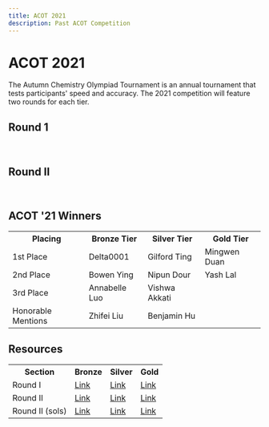 ```yaml
---
title: ACOT 2021
description: Past ACOT Competition
---
```


# ACOT 2021
The Autumn Chemistry Olympiad Tournament is an annual tournament that tests participants' speed and accuracy.
The 2021 competition will feature two rounds for each tier.

## Round 1
<img src="https://imgur.com/r1PzjTC.png" alt=""/>
<img src="https://imgur.com/0b3jaG0.png" alt=""/>
<img src="https://imgur.com/dcvzD7z.png" alt=""/>


## Round II
<img src="https://imgur.com/50ywWri.png" alt=""/>
<img src="https://imgur.com/hsAI3ow.png" alt=""/>
<img src="https://imgur.com/Pd0wZXJ.png" alt=""/>


## ACOT '21 Winners
<table>
	<tr>
		<th>Placing</th>
		<th>Bronze Tier</th>
		<th>Silver Tier</th>
		<th>Gold Tier</th>
	</tr>
	<tr>
		<td>1st Place</td>
		<td>Delta0001</td>
		<td>Gilford Ting</td>
		<td>Mingwen Duan</td>
	</tr>
	<tr>
		<td>2nd Place</td>
		<td>Bowen Ying</td>
		<td>Nipun Dour</td>
		<td>Yash Lal</td>
	</tr>
	<tr>
		<td>3rd Place</td>
		<td>Annabelle Luo</td>
		<td>Vishwa Akkati</td>
		<td/>
	</tr>
	<tr>
		<td>Honorable Mentions</td>
		<td>Zhifei Liu</td>
		<td>Benjamin Hu</td>
		<td/>
	</tr>
</table>

## Resources
<table>
	<tr>
		<th>Section</th>
		<th>Bronze</th>
		<th>Silver</th>
		<th>Gold</th>
	</tr>
	<tr>
		<td>Round I</td>
		<td><a href="https://drive.google.com/file/d/1I7keaXhV8bNslZOY6S88cmULpsiu7Rgj/view?usp=sharing" class="text-blue-400 mt-0">Link</a></td>
		<td><a href="https://drive.google.com/file/d/1HrUzIUd3N4gsgUuAt0MeYoJIkCc_FNgI/view?usp=sharing" class="text-blue-400 mt-0">Link</a></td>
		<td><a href="https://drive.google.com/file/d/17qa8OcbjGMt1yiHryxZVuOhHK1WzgY0e/view?usp=sharing" class="text-blue-400 mt-0">Link</a></td>
	</tr>
	<tr>
		<td>Round II</td>
		<td><a href="https://docs.google.com/document/d/1MWZ1feVDaXGJkkrfIsz9xzbJlSXBBfHh3GxOAOrAsgg/edit?usp=sharing" class="text-blue-400 mt-0">Link</a></td>
		<td><a href="https://docs.google.com/document/d/1V7diTjHgGwKdz1z0WnwUO60sFInaY8Oz5McbP-lPfgw/edit?usp=sharing" class="text-blue-400 mt-0">Link</a></td>
		<td><a href="https://docs.google.com/document/d/1XKCNE3dEzKCseC9BKV3UVR9g7gsJLQ8aboH21RNMODI/edit?usp=sharing" class="text-blue-400 mt-0">Link</a></td>
	</tr>
	<tr>
		<td>Round II (sols)</td>
		<td><a href="https://docs.google.com/document/d/1lw5Hx1TP0IQab5bchD9DO8bmpSBBpIy66btsWinrDDo/edit?usp=sharing" class="text-blue-400 mt-0">Link</a></td>
		<td><a href="https://docs.google.com/document/d/19GFLLNdR-v3fLyXbpAuVgtNnfE-zBqbdVwUTKWJfuro/edit?usp=sharing" class="text-blue-400 mt-0">Link</a></td>
		<td><a href="https://docs.google.com/document/d/1p0oruG1Tix38Ryu_EW93DMVv5Qf0Rcm8dIVLaV9Ghuo/edit?usp=sharing" class="text-blue-400 mt-0">Link</a></td>
	</tr>
</table>
